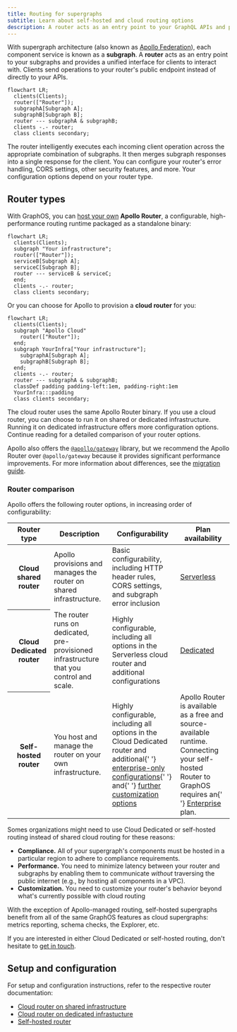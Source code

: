 ```yaml
---
title: Routing for supergraphs
subtitle: Learn about self-hosted and cloud routing options
description: A router acts as an entry point to your GraphQL APIs and provides a unified interface for clients to interact with. Apollo provides cloud and self-hosted options.
---
```


With supergraph architecture (also known as [Apollo Federation](/federation/)), each component service is known as a **subgraph**. A **router** acts as an entry point to your subgraphs and provides a unified interface for clients to interact with. Clients send operations to your router's public endpoint instead of directly to your APIs.

```mermaid
flowchart LR;
  clients(Clients);
  router(["Router"]);
  subgraphA[Subgraph A];
  subgraphB[Subgraph B];
  router --- subgraphA & subgraphB;
  clients -.- router;
  class clients secondary;
```

The router intelligently executes each incoming client operation across the appropriate combination of subgraphs. It then merges subgraph responses into a single response for the client. You can configure your router's error handling, CORS settings, other security features, and more. Your configuration options depend on your router type.

## Router types

With GraphOS, you can [host your own](./self-hosted) **Apollo Router**, a configurable, high-performance routing runtime packaged as a standalone binary:

```mermaid
flowchart LR;
  clients(Clients);
  subgraph "Your infrastructure";
  router(["Router"]);
  serviceB[Subgraph A];
  serviceC[Subgraph B];
  router --- serviceB & serviceC;
  end;
  clients -.- router;
  class clients secondary;
```

Or you can choose for Apollo to provision a **cloud router** for you:

```mermaid
flowchart LR;
  clients(Clients);
  subgraph "Apollo Cloud"
    router(["Router"]);
  end;
  subgraph YourInfra["Your infrastructure"];
    subgraphA[Subgraph A];
    subgraphB[Subgraph B];
  end;
  clients -.- router;
  router --- subgraphA & subgraphB;
  classDef padding padding-left:1em, padding-right:1em
  YourInfra:::padding
  class clients secondary;
```

The cloud router uses the same Apollo Router binary. If you use a cloud router, you can choose to run it on shared or dedicated infrastructure. Running it on dedicated infrastructure offers more configuration options. Continue reading for a detailed comparison of your router options.

<Note>

Apollo also offers the [`@apollo/gateway`](https://www.apollographql.com/docs/federation/v1/gateway/) library, but we recommend the Apollo Router over `@apollo/gateway` because it provides significant performance improvements. For more information about differences, see the [migration guide](https://www.apollographql.com/docs/router/migrating-from-gateway/).

</Note>

### Router comparison

Apollo offers the following router options, in increasing order of configurability:

<table>
  <thead>
    <tr>
      <th>Router type</th>
      <th>Description</th>
      <th>Configurability</th>
      <th>Plan availability</th>
    </tr>
  </thead>
  <tbody>
    <tr>
      <th>Cloud shared router</th>
      <td>
        Apollo provisions and manages the router on shared infrastructure.
      </td>
      <td>
        Basic configurability, including HTTP header rules, CORS settings, and
        subgraph error inclusion
      </td>
      <td>
        <a href="https://apollographql.com/pricing">Serverless</a>
      </td>
    </tr>
    <tr>
      <th>Cloud Dedicated router</th>
      <td>
        The router runs on dedicated, pre-provisioned infrastructure that you
        control and scale.
      </td>
      <td>
        Highly configurable, including all options in the Serverless cloud
        router and additional configurations
      </td>
      <td>
        <a href="https://apollographql.com/pricing">Dedicated</a>
      </td>
    </tr>
    <tr>
      <th>Self-hosted router</th>
      <td>You host and manage the router on your own infrastructure.</td>
      <td>
        Highly configurable, including all options in the Cloud Dedicated router
        and additional{' '}
        <a href="/router/enterprise-features">enterprise-only configurations</a>{' '}
        and{' '}
        <a href="/router/customizations/overview">
          further customization options
        </a>
      </td>
      <td>
        Apollo Router is available as a free and source-available runtime.
        Connecting your self-hosted Router to GraphOS requires an{' '}
        <a href="https://apollographql.com/pricing">Enterprise</a> plan.
      </td>
    </tr>
  </tbody>
</table>

Somes organizations might need to use Cloud Dedicated or self-hosted routing instead of shared cloud routing for these reasons:

- **Compliance.** All of your supergraph's components must be hosted in a particular region to adhere to compliance requirements.
- **Performance.** You need to minimize latency between your router and subgraphs by enabling them to communicate _without_ traversing the public internet (e.g., by hosting all components in a VPC).
- **Customization.** You need to customize your router's behavior beyond what's currently possible with cloud routing

With the exception of Apollo-managed routing, self-hosted supergraphs benefit from all of the same GraphOS features as cloud supergraphs: metrics reporting, schema checks, the Explorer, etc.

If you are interested in either Cloud Dedicated or self-hosted routing, don't hesitate to [get in touch](https://www.apollographql.com/contact-sales/).

## Setup and configuration

For setup and configuration instructions, refer to the respective router documentation:

- [Cloud router on shared infrastructure](./cloud)
- [Cloud router on dedicated infrastucture](./cloud-dedicated)
- [Self-hosted router](./self-hosted)
